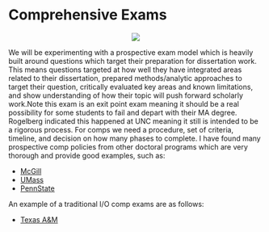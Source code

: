 # Comprehensive Exams {#comps}

<center>

![](comps.jpg)

</center>

We will be experimenting with a prospective exam model which is heavily built around questions which target their preparation for dissertation work. This means questions targeted at how well they have integrated areas related to their dissertation, prepared methods/analytic approaches to target their question, critically evaluated key areas and known limitations, and show understanding of how their topic will push forward scholarly work.Note this exam is an exit point exam meaning it should be a real possibility for some students to fail and depart with their MA degree. Rogelberg indicated this happened at UNC meaning it still is intended to be a rigorous process. For comps we need a procedure, set of criteria, timeline, and decision on how many phases to complete. I have found many prospective comp policies from other doctoral programs which are very thorough and provide good examples, such as:


+ [McGill](https://www.mcgill.ca/socialwork/prospective/phd/comprehensive-exam)
+ [UMass](https://www.umass.edu/communication/node/861)
+ [PennState](http://gradschool.psu.edu/graduate-education-policies/gcac/gcac-600/gcac-604-qualifying-exam/)

An example of a traditional I/O comp exams are as follows:

+ [Texas A&M](https://liberalarts.tamu.edu/wp-content/uploads/sites/2/2018/02/I-O-area-comps-policy-Nov-16th-2015.pdf)

